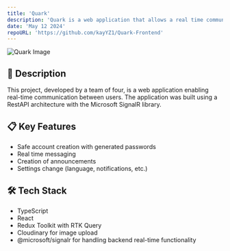 ```yaml
---
title: 'Quark'
description: 'Quark is a web application that allows a real time communcation in a work space environment'
date: 'May 12 2024'
repoURL: 'https://github.com/kayYZ1/Quark-Frontend'
---
```


![Quark Image](/projects/quark.png)

## 📌 Description

This project, developed by a team of four, is a web application enabling real-time communication between users.
The application was built using a RestAPI architecture with the Microsoft SignalR library.

## 📋 Key Features

- Safe account creation with generated passwords
- Real time messaging
- Creation of announcements
- Settings change (language, notifications, etc.)

## 🛠 Tech Stack

- TypeScript
- React
- Redux Toolkit with RTK Query
- Cloudinary for image upload
- @microsoft/signalr for handling backend real-time functionality
